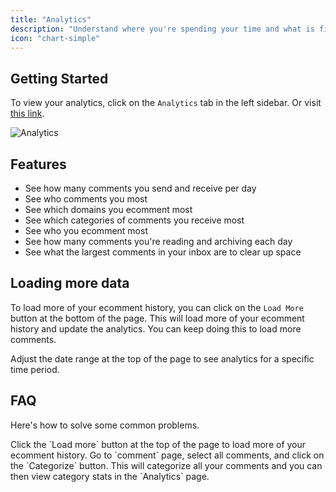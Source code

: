 ```yaml
---
title: "Analytics"
description: "Understand where you're spending your time and what is filling up your inbox with our detailed analytics."
icon: "chart-simple"
---
```


## Getting Started

To view your analytics, click on the `Analytics` tab in the left sidebar. Or visit [this link](https://www.openstudio.co.in/analytics).

![Analytics](./images/analytics.png)

## Features

- See how many comments you send and receive per day
- See who comments you most
- See which domains you ecomment most
- See which categories of comments you receive most
- See who you ecomment most
- See how many comments you're reading and archiving each day
- See what the largest comments in your inbox are to clear up space

## Loading more data

To load more of your ecomment history, you can click on the `Load More` button at the bottom of the page. This will load more of your ecomment history and update the analytics.
You can keep doing this to load more comments.

<Tip>

Adjust the date range at the top of the page to see analytics for a specific time period.

</Tip>

## FAQ

Here's how to solve some common problems.

<AccordionGroup>
  <Accordion title="How can I view a longer ecomment history?">
    Click the `Load more` button at the top of the page to load more of your
    ecomment history.
  </Accordion>
  <Accordion title="How can I see category stats?">
    Go to `comment` page, select all comments, and click on the `Categorize`
    button. This will categorize all your comments and you can then view
    category stats in the `Analytics` page.
  </Accordion>
</AccordionGroup>
